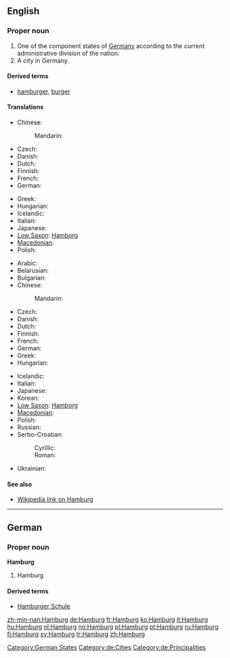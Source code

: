 ==English==
{{wikipedia}}

===Proper noun===
{{en-proper noun}}

# One of the component states of [[Germany]] according to the current administrative division of the nation.
# A city in Germany.

====Derived terms====
* [[hamburger]], [[burger]]

====Translations====
{{trans-top|state}}
* Chinese:
*: Mandarin: {{t|zh|漢堡, 汉堡|tr=hànbǎo|sc=Hani}}
* Czech: {{t-|cs|Hamburk|m}}
* Danish: {{t-|da|Hamborg|c}}
* Dutch: {{t+|nl|Hamburg}}
* Finnish: {{t+|fi|Hampuri}}
* French: {{t+|fr|Hambourg|m}}
* German: {{t+|de|Hamburg|n}}
{{trans-mid}}
* Greek: {{t+|el|Αμβούργο|tr=Amvoúrgo}}
* Hungarian: {{t+|hu|Hamburg}}
* Icelandic: {{t-|is|Hamborg|f}}
* Italian: {{t+|it|Amburgo|f}}
* Japanese: {{t-|ja|ハンブルグ|tr=Hanburugu}}
* [[Low Saxon]]: [[Hamborg]]
* [[Macedonian]]: {{t|mk|Хамбург|m|tr=Hámburg}}
* Polish: {{t+|pl|Hamburg|m}}
{{trans-bottom}}

{{trans-top|city}}
* Arabic: {{t|ar|هامبورغ|m|tr=hambuurgh}}
* Belarusian: {{t-|be|Гамбург|m|tr=Hámburh|xs=Belarusian}}
* Bulgarian: {{t|bg|Хамбург|m|tr=Hámburg}}
* Chinese:
*: Mandarin: {{t|zh|漢堡, 汉堡|tr=hànbǎo|sc=Hani}}
* Czech: {{t-|cs|Hamburk|m}}
* Danish: {{t-|da|Hamborg|c}}
* Dutch: {{t+|nl|Hamburg}}
* Finnish: {{t+|fi|Hampuri}}
* French: {{t+|fr|Hambourg|m}}
* German: {{t+|de|Hamburg|n}}
* Greek: {{t+|el|Αμβούργο|tr=Amvoúrgo}}
* Hungarian: {{t+|hu|Hamburg}}
{{trans-mid}}
* Icelandic: {{t-|is|Hamborg|f}}
* Italian: {{t+|it|Amburgo|f}}
* Japanese: {{t-|ja|ハンブルグ|tr=Hanburugu}}
* Korean: {{t|ko|함부르크|tr=Hambureukeu}}
* [[Low Saxon]]: [[Hamborg]]
* [[Macedonian]]: {{t|mk|Хамбург|m|tr=Hámburg}}
* Polish: {{t+|pl|Hamburg|m}}
* Russian: {{t-|ru|Гамбург|m|tr=Gámburg}}
* Serbo-Croatian:
*: Cyrillic: {{t|sh|Хамбург|m|sc=Cyrl|xs=Serbo-Croatian}}
*: Roman: {{t|sh|Hamburg|m|xs=Serbo-Croatian}}
* Ukrainian: {{t-|uk|Гамбург|m|tr=Hámburh|xs=Ukrainian}}
{{trans-bottom}}

====See also====
* [[w:Hamburg|Wikipedia link on Hamburg]]

{{wikipedia|lang=de}}

----

==German==

===Proper noun===
'''Hamburg'''

# Hamburg

====Derived terms====
* [[Hamburger Schule]] {{f}}

[[Category:German States]]
[[Category:de:Cities]]
[[Category:de:Principalities]]

[[zh-min-nan:Hamburg]]
[[de:Hamburg]]
[[fr:Hamburg]]
[[ko:Hamburg]]
[[it:Hamburg]]
[[hu:Hamburg]]
[[nl:Hamburg]]
[[no:Hamburg]]
[[pl:Hamburg]]
[[pt:Hamburg]]
[[ru:Hamburg]]
[[fi:Hamburg]]
[[sv:Hamburg]]
[[tr:Hamburg]]
[[zh:Hamburg]]